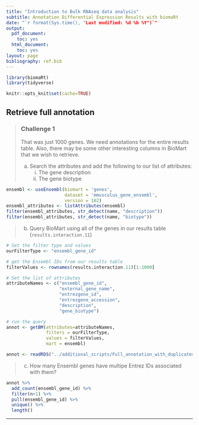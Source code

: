 ```yaml
---
title: "Introduction to Bulk RNAseq data analysis"
subtitle: Annotation Differential Expression Results with biomaRt
date: "`r format(Sys.time(), "Last modified: %d %b %Y")`"
output:
  pdf_document:
    toc: yes
  html_document:
    toc: yes
layout: page
bibliography: ref.bib
---
```


```r
library(biomaRt)
library(tidyverse)
```

```r
knitr::opts_knit$set(cache=TRUE)
```

## Retrieve full annotation

> ### Challenge 1 {.challenge}
> That was just 1000 genes. We need annotations for the entire results table.
> Also, there may be some other interesting columns in BioMart that we wish to
> retrieve.  
>
> (a) Search the attributes and add the following to our list of attributes:  
>       (i) The gene description   
>       (ii) The gene biotype  

```r
ensembl <- useEnsembl(biomart = 'genes', 
                      dataset = 'mmusculus_gene_ensembl',
                      version = 102)
ensembl_attributes <- listAttributes(ensembl)
filter(ensembl_attributes, str_detect(name, "description"))
filter(ensembl_attributes, str_detect(name, "biotype"))
```

> (b) Query BioMart using all of the genes in our results table (`results.interaction.11`)  

```r
# Set the filter type and values
ourFilterType <- "ensembl_gene_id"

# get the Ensembl IDs from our results table
filterValues <- rownames(results.interaction.11)[1:1000]

# Set the list of attributes
attributeNames <- c("ensembl_gene_id",
                    "external_gene_name", 
                    "entrezgene_id", 
                    "entrezgene_accession",
                    "description",
                    "gene_biotype")

# run the query
annot <- getBM(attributes=attributeNames, 
               filters = ourFilterType, 
               values = filterValues, 
               mart = ensembl)
```
```r
annot <- readRDS("../additional_scripts/Full_annotation_with_duplicates.rds")
```

>
> (c) How many Ensembl genes have multipe Entrez IDs associated with them?  

```r
annot %>% 
  add_count(ensembl_gene_id) %>% 
  filter(n>1) %>% 
  pull(ensembl_gene_id) %>% 
  unique() %>% 
  length()
```

-------------------------------------------------------------------------------
